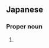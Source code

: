 ==Japanese==
{{ja-kanjitab|ゆ|き|こ}}

===Proper noun===
{{ja-pos|proper|ゆきこ}}

# {{given name|female|lang=ja|sort=ゆきこ}}